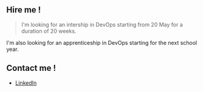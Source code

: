 ## Hire me !

> I'm looking for an intership in DevOps starting from 20 May for a duration of 20 weeks.

I'm also looking for an apprenticeship in DevOps starting for the next school year.

## Contact me !

- [LinkedIn](https://www.linkedin.com/in/lebreton-thomas/)